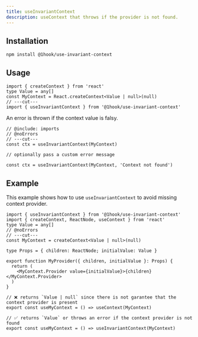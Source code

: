 ```yaml
---
title: useInvariantContext
description: useContext that throws if the provider is not found.
---
```


## Installation

```package-install
npm install @1hook/use-invariant-context
```

## Usage

```tsx twoslash include imports
import { createContext } from 'react'
type Value = any[]
const MyContext = React.createContext<Value | null>(null)
// ---cut---
import { useInvariantContext } from '@1hook/use-invariant-context'
```

An error is thrown if the context value is falsy.

```tsx twoslash
// @include: imports
// @noErrors
// ---cut---
const ctx = useInvariantContext(MyContext)

// optionally pass a custom error message

const ctx = useInvariantContext(MyContext, 'Context not found')
```

## Example

This example shows how to use `useInvariantContext` to avoid missing context provider.

```tsx twoslash
import { useInvariantContext } from '@1hook/use-invariant-context'
import { createContext, ReactNode, useContext } from 'react'
type Value = any[]
// @noErrors
// ---cut---
const MyContext = createContext<Value | null>(null)

type Props = { children: ReactNode; initialValue: Value }

export function MyProvider({ children, initialValue }: Props) {
  return (
    <MyContext.Provider value={initialValue}>{children}</MyContext.Provider>
  )
}

// ❌ returns `Value | null` since there is not garantee that the context provider is present
export const useMyContext = () => useContext(MyContext)

// ✅ returns `Value` or throws an error if the context provider is not found
export const useMyContext = () => useInvariantContext(MyContext)
```

